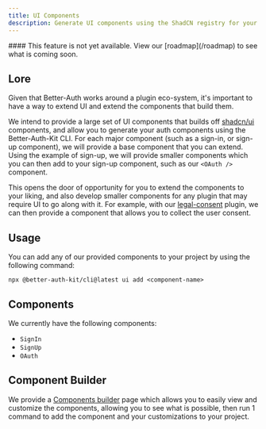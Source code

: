 ```yaml
---
title: UI Components
description: Generate UI components using the ShadCN registry for your project.
---
```


<GithubButton url="https://github.com/ping-maxwell/better-auth-kit/tree/main/packages/cli" />
<NpmButton url="https://www.npmjs.com/package/@better-auth-kit/cli" />

<Callout type="warn">
#### This feature is not yet available.
View our [roadmap](/roadmap) to see what is coming soon.
</Callout>

## Lore

Given that Better-Auth works around a plugin eco-system, it's important to have a way to extend UI and extend the components that build them.

We intend to provide a large set of UI components that builds off [shadcn/ui](https://ui.shadcn.com/) components, and allow you to generate your auth components using the Better-Auth-Kit CLI. 
For each major component (such as a sign-in, or sign-up component), we will provide a base component that you can extend.
Using the example of sign-up, we will provide smaller components which you can then add to your sign-up component, such as our `<OAuth />` component.

This opens the door of opportunity for you to extend the components to your liking, and also develop smaller components for any plugin that may require UI to go along with it.
For example, with our [legal-consent](/plugins/legal-consent) plugin, we can then provide a component that allows you to collect the user consent.

## Usage

You can add any of our provided components to your project by using the following command:

```package-install
npx @better-auth-kit/cli@latest ui add <component-name>
```

## Components

We currently have the following components:

- `SignIn`
- `SignUp`
- `OAuth`

## Component Builder

We provide a [Components builder](https://better-auth-kit.com/components) page which allows you to easily view and customize the components,
allowing you to see what is possible, then run 1 command to add the component and your customizations to your project.
